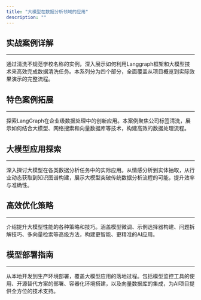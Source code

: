 ```yaml
---
title: "大模型在数据分析领域的应用"
description: ""
---
```



## 实战案例详解

---

通过清洗不规范学校名称的实例，深入展示如何利用Langgraph框架和大模型技术来高效完成数据清洗任务。本系列分为四个部分，全面覆盖从项目概览到实际效果演示的完整流程。

<CardGrid>
    <LinkCard
        title="大模型数据清洗项目：框架设计与工具节点实现"
        description="深入探讨Langgraph框架在数据清洗项目中的应用，包括项目整体架构、图状态定义和核心工具节点的实现过程。"
        href="/llm/project/school-name-standardization-part-1"
    />
    <LinkCard
        title="构建大模型任务：Pydantic数据模型与高效提示词设计"
        description="详解如何利用Pydantic构建数据模型，并设计有效的提示词，以优化大模型在数据清洗任务中的表现。"
        href="/llm/project/school-name-standardization-part-2"
    />
    <LinkCard
        title="大模型数据清洗：任务节点函数与决策路由实现"
        description="介绍项目中各类函数的封装技巧，重点阐述大模型任务节点、决策路由和结果汇总的实现逻辑。"
        href="/llm/project/school-name-standardization-part-3"
    />
    <LinkCard
        title="Langgraph最终实现：构建完整数据清洗流程图及案例展示"
        description="step by step指导如何构建最终的数据清洗流程图，并通过多个实际案例，展示大模型在数据清洗中的强大效果。"
        href="/llm/project/school-name-standardization-part-4"
    />
</CardGrid>

## 特色案例拓展

---

探索LangGraph在企业级数据处理中的创新应用。本案例聚焦公司标签清洗，展示如何结合大模型、网络搜索和向量数据库等技术，构建高效的数据处理流程。

<CardGrid>
    <LinkCard
        title="LangGraph高级应用：智能化公司标签清洗流程"
        description="深入剖析利用LangGraph框架进行公司标签清洗的全流程，包括大模型验证、智能网络搜索、结果分析及向量数据库检索等创新技术的整合应用。"
        href="/llm/project/data-cleaning-case"
    />
    <LinkCard
        title="利用大模型进行文本聚类与分类：非结构化文本数据的分析解决方案"
        description="以员工反馈数据为例，介绍如何使用大型语言模型，通过文本聚类和分类步骤，将非结构化反馈数据转化为结构化的、可分析的形式，为数据标注和后续分析提供可能。"
        href="/llm/project/feedback-clustering-classification-workflow"
    />
</CardGrid>

## 大模型应用探索

---

深入探讨大模型在各类数据分析任务中的实际应用。从情感分析到实体抽取，从行业动态获取到知识图谱构建，展示大模型突破传统数据分析流程的可能，提升效率与准确性。

<CardGrid>
    <LinkCard
        title="突破传统NLP的情感分类精度瓶颈"
        description="通过对比实验，深入分析大模型在文本情感分类任务中相较传统NLP方法的显著优势和潜在应用场景。"
        href="/llm/application/sentiment_classification/"
    />
    <LinkCard
        title="大模型规模效应：14B vs 34B vs 72B在复杂文本分类中的表现"
        description="全面对比三种不同规模大模型在处理多维度、高难度文本分类任务中的性能差异，探讨模型规模与分类效果的关联。"
        href="/llm/application/llm_compare/"
    />
    <LinkCard
        title="利用大模型进行实体及属性抽取"
        description="探索大语言模型在实体及属性抽取任务中的能力和效果。"
        href="/llm/application/performance-eval-analysis/"
    />
    <LinkCard
        title="利用爬虫技术&大模型获取行业动态（一）"
        description="第一部分介绍如何使用 Selenium 自动化工具来爬取晚点LatePost网站上的最新新闻文章链接。"
        href="/llm/application/spider-and-llm-part-one/"
    />
    <LinkCard
        title="利用爬虫技术&大模型获取行业动态（二）"
        description="第二部分介绍加载网页内容的方式，并借助大模型提取关键信息。"
        href="/llm/application/spider-and-llm-part-two/"
    />
    <LinkCard
        title="简单实现RAG文档检索和生成"
        description="介绍如何使用构建一个简单的 RAG Demo，实现基于文档知识的检索和问答。"
        href="/llm/application/rag_basic/"
    />
    <LinkCard
        title="基于SQL数据库的简单问答功能实现"
        description="实现一个简单的问答环节，基于SQL数据库执行查询，并通过大模型处理查询结果生成回答。"
        href="/llm/application/sqlbot_basic/"
    />
    <LinkCard
        title="简单构建基于岗位和技能的知识图谱"
        description="利用ESCO数据集和Neo4j简单构建一个岗位与技能匹配的知识图谱。"
        href="/llm/application/knowledge-graph/"
    />
</CardGrid>

## 高效优化策略

---

介绍提升大模型性能的各种策略和技巧。涵盖模型微调、示例选择器构建、问题拆解技巧、多向量检索等高级方法，构建更智能、更精准的AI应用。

<CardGrid>
    <LinkCard
        title="大模型高效微调（一）训练集准备"
        description="介绍通过文档生成问答对，为大模型的微调准备的训练数据的思路和过程。"
        href="/llm/optimizing/fine-tuning-data-preparation"
    />
    <LinkCard
        title="大模型高效微调（二）调参训练"
        description="记录了在微调Qwen-14B大模型时的关键参数调整实验及其效果评估。"
        href="/llm/optimizing/fine-tuning-result"
    />
    <LinkCard
        title="应用示例选择器从简历中提取技能标签"
        description="介绍如何借鉴RAG技术，构建示例选择器来增强大模型的标签提取效果，辅助构建知识图谱。"
        href="/llm/optimizing/example-selector"
    />
    <LinkCard
        title="利用问题拆解技巧提升财报问答效果"
        description="介绍通过将复杂问题分解为多个简单的子问题，使大模型具备回答复杂问题的能力。"
        href="/llm/optimizing/rag-with-decomposition"
    />
    <LinkCard
        title="利用多向量检索(假设提问)技巧提升财报问答效果"
        description="介绍多向量检索在处理复杂RAG中的应用，通过假设提问增加检索信息的维度和多样性。"
        href="/llm/optimizing/multivector-retriever-hypothetical-queries"
    />
    <LinkCard
        title="利用多向量检索(段落摘要)技巧提升财报问答效果"
        description="介绍另一种多向量检索的维度——段落摘要。"
        href="/llm/optimizing/multivector-retriever-summarize"
    />
    <LinkCard
        title="利用 ReAct模式 构建 SQL Agent"
        description="介绍如何应用ReAct模式和Langchain工具库实现一个SQL Agent。"
        href="/llm/optimizing/react-sql-agent"
    />
    <LinkCard
        title="提升大语言模型生成SQL的准确性"
        description="探讨自然语言转SQL在实际应用中遇到的准确性问题，并提出解决策略。"
        href="/llm/optimizing/nl2sql-optimizing"
    />
    <LinkCard
        title="Unstructured一站式多格式数据加载"
        description="记录通过Unstructured统一导入不同格式文档的实验，包括PPT、图片和邮件。"
        href="/llm/optimizing/unstructured-loder"
    />
    <LinkCard
        title="利用Unstructured按元素切分文档"
        description="通过Unstructured工具库按元素切分文档数据，从而改善RAG模型的数据质量和效果。"
        href="/llm/optimizing/unstructured-split"
    />
</CardGrid>

## 模型部署指南

---

从本地开发到生产环境部署，覆盖大模型应用的落地过程。包括模型监控工具的使用、开源替代方案的部署、容器化环境搭建，以及向量数据库的集成，为AI项目提供全方位的技术支持。

<CardGrid>
    <LinkCard
        title="Langfuse: 本地部署大模型监控利器"
        description="指导如何在本地环境中部署Langfuse，实现对大语言模型应用的全方位监控，包括性能追踪、错误诊断和优化建议。"
        href="/llm/tools/langfuse"
    />
    <LinkCard
        title="Lobechat：打造个人专属AI聊天平台"
        description="指导如何在Vercel上部署Lobechat，并配置后端数据库实现跨设备的对话同步，打造媲美ChatGPT的个人AI助手。"
        href="/llm/lobe-chat-deployment"
    />
    <LinkCard
        title="使用Ollama部署Qwen-110B大模型"
        description="介绍如何在 Linux 系统中使用 Ollama 部署模型，包括安装、配置和运行过程。"
        href="/llm/ollama-deploy"
    />
    <LinkCard
        title="搭建大模型部署容器环境"
        description="介绍如何搭建一个支持大模型部署的容器环境，包括安装 NVIDIA Container Toolkit、构建 Docker 镜像、配置和使用容器。"
        href="/llm/llm-docker-env"
    />
    <LinkCard
        title="Milvus向量数据库"
        description="介绍如何使用Docker部署Milvus向量数据库，并通过实际案例演示其存储和查询功能。"
        href="/llm/milvus"
    />
    <LinkCard
        title="开源大模型兼容Openai接口"
        description="介绍如何通过 api-for-open-llm 项目部署并调用开源大模型，实现与 OpenAI API 兼容的后端接口。"
        href="/llm/openai-api-for-open-llm"
    />
</CardGrid>